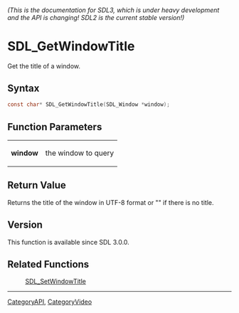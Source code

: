 ====== (This is the documentation for SDL3, which is under heavy development and the API is changing! SDL2 is the current stable version!) ======
= SDL_GetWindowTitle =

Get the title of a window.

== Syntax ==

<syntaxhighlight lang='c'>
const char* SDL_GetWindowTitle(SDL_Window *window);
</syntaxhighlight>

== Function Parameters ==

{|
|'''window'''
|the window to query
|}

== Return Value ==

Returns the title of the window in UTF-8 format or "" if there is no title.

== Version ==

This function is available since SDL 3.0.0.

== Related Functions ==

:[[SDL_SetWindowTitle]]

----
[[CategoryAPI]], [[CategoryVideo]]


